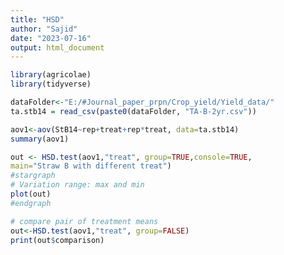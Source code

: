 ---
title: "HSD"
author: "Sajid"
date: "2023-07-16"
output: html_document
---

```{r}
library(agricolae)
library(tidyverse)
```
```{r}
dataFolder<-"E:/#Journal_paper_prpn/Crop_yield/Yield_data/"
ta.stb14 = read_csv(paste0(dataFolder, "TA-B-2yr.csv"))
```
```{r}
aov1<-aov(StB14~rep+treat+rep*treat, data=ta.stb14)
summary(aov1)
```
```{r}
out <- HSD.test(aov1,"treat", group=TRUE,console=TRUE,
main="Straw B with different treat")
#stargraph
# Variation range: max and min
plot(out)
#endgraph
```


```{r}
# compare pair of treatment means
out<-HSD.test(aov1,"treat", group=FALSE)
print(out$comparison)
```


